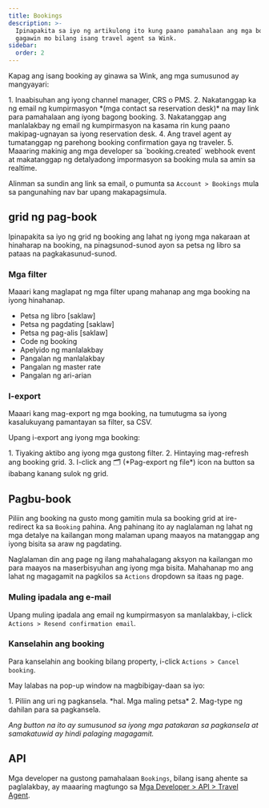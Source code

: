 ```yaml
---
title: Bookings
description: >-
  Ipinapakita sa iyo ng artikulong ito kung paano pamahalaan ang mga booking na
  gagawin mo bilang isang travel agent sa Wink.
sidebar:
  order: 2
---
```


Kapag ang isang booking ay ginawa sa Wink, ang mga sumusunod ay mangyayari:

<Steps>
  1. Inaabisuhan ang iyong channel manager, CRS o PMS.
  2. Nakatanggap ka ng email ng kumpirmasyon *(mga contact sa reservation desk)* na may link para pamahalaan ang iyong bagong booking.
  3. Nakatanggap ang manlalakbay ng email ng kumpirmasyon na kasama rin kung paano makipag-ugnayan sa iyong reservation desk.
  4. Ang travel agent ay tumatanggap ng parehong booking confirmation gaya ng traveler.
  5. Maaaring makinig ang mga developer sa `booking.created` webhook event at makatanggap ng detalyadong impormasyon sa booking mula sa amin sa realtime.
</Steps>


Alinman sa sundin ang link sa email, o pumunta sa `Account > Bookings` mula sa pangunahing nav bar upang makapagsimula.

## grid ng pag-book

Ipinapakita sa iyo ng grid ng booking ang lahat ng iyong mga nakaraan at hinaharap na booking, na pinagsunod-sunod ayon sa petsa ng libro sa pataas na pagkakasunud-sunod.

### Mga filter

Maaari kang maglapat ng mga filter upang mahanap ang mga booking na iyong hinahanap.

* Petsa ng libro \[saklaw]
* Petsa ng pagdating \[saklaw]
* Petsa ng pag-alis \[saklaw]
* Code ng booking
* Apelyido ng manlalakbay
* Pangalan ng manlalakbay
* Pangalan ng master rate
* Pangalan ng ari-arian

### I-export

Maaari kang mag-export ng mga booking, na tumutugma sa iyong kasalukuyang pamantayan sa filter, sa CSV.

Upang i-export ang iyong mga booking:

<Steps>
  1. Tiyaking aktibo ang iyong mga gustong filter.
  2. Hintaying mag-refresh ang booking grid.
  3. I-click ang 🗂️ (*Pag-export ng file*) icon na button sa ibabang kanang sulok ng grid.
</Steps>


## Pagbu-book

Piliin ang booking na gusto mong gamitin mula sa booking grid at ire-redirect ka sa `Booking` pahina.
Ang pahinang ito ay naglalaman ng lahat ng mga detalye na kailangan mong malaman upang maayos na matanggap ang iyong bisita sa araw ng pagdating.

Naglalaman din ang page ng ilang mahahalagang aksyon na kailangan mo para maayos na maserbisyuhan ang iyong mga bisita. Mahahanap mo ang lahat ng magagamit na pagkilos sa `Actions` dropdown sa itaas ng page.

### Muling ipadala ang e-mail

Upang muling ipadala ang email ng kumpirmasyon sa manlalakbay, i-click `Actions > Resend confirmation email`.

### Kanselahin ang booking

Para kanselahin ang booking bilang property, i-click `Actions > Cancel booking`.

May lalabas na pop-up window na magbibigay-daan sa iyo:

<Steps>
  1. Piliin ang uri ng pagkansela. *hal. Mga maling petsa*
  2. Mag-type ng dahilan para sa pagkansela.
</Steps>


*Ang button na ito ay sumusunod sa iyong mga patakaran sa pagkansela at samakatuwid ay hindi palaging magagamit.*

## API

Mga developer na gustong pamahalaan `Bookings`, bilang isang ahente sa paglalakbay, ay maaaring magtungo sa [Mga Developer > API > Travel Agent](/developers/apis/#travel-agent-api).


